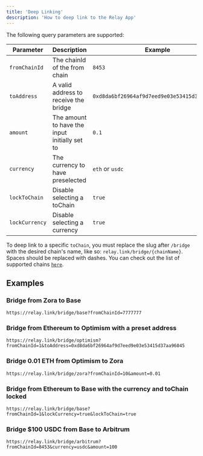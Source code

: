 ```yaml
---
title: 'Deep Linking'
description: 'How to deep link to the Relay App'
---
```



The following query parameters are supported:

| Parameter     | Description     | Example |
| --------------|-----------------| --------|
| `fromChainId` | The chainId of the from chain  | `8453` |
| `toAddress` | A valid address to receive the bridge | `0xd8da6bf26964af9d7eed9e03e53415d37aa96045` |
| `amount` | The amount to have the input initially set to  | `0.1` |
| `currency` | The currency to have preselected | `eth` or `usdc` |
| `lockToChain` | Disable selecting a toChain | `true` |
| `lockCurrency` | Disable selecting a currency | `true` |


To deep link to a specific `toChain`, you must replace the slug after `/bridge` with the desired chain's name, like so: `relay.link/bridge/{chainName}`. Spaces should be replaced with dashes. You can check out the list of supported chains [`here`](/resources/supported-chains).


## Examples 

### Bridge from Zora to Base 
`https://relay.link/bridge/base?fromChainId=7777777`

### Bridge from Ethereum to Optimism with a preset address
`https://relay.link/bridge/optimism?fromChainId=1&toAddress=0xd8da6bf26964af9d7eed9e03e53415d37aa96045`

### Bridge 0.01 ETH from Optimism to Zora 
`https://relay.link/bridge/zora?fromChainId=10&amount=0.01`

### Bridge from Ethereum to Base with the currency and toChain locked
`https://relay.link/bridge/base?fromChainId=1&lockCurrency=true&lockToChain=true`

### Bridge $100 USDC from Base to Arbitrum
`https://relay.link/bridge/arbitrum?fromChainId=8453&currency=usdc&amount=100`



